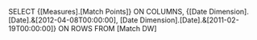 SELECT {[Measures].[Match Points]} ON COLUMNS,
{[Date Dimension].[Date].&[2012-04-08T00:00:00],
[Date Dimension].[Date].&[2011-02-19T00:00:00]} ON ROWS
FROM [Match DW]